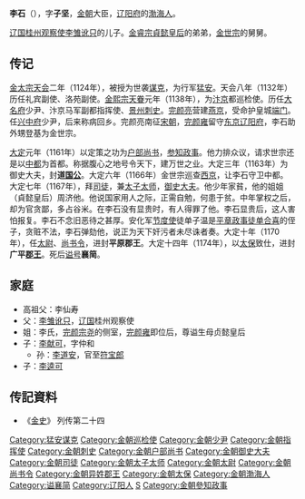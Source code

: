 '''李石'''（{{bd|？||1176年||}}），字'''子坚'''，[[金朝|金朝]]大臣，[[辽阳府|辽阳府]]的[[渤海人|渤海人]]。

[[辽国|辽国]][[桂州|桂州]][[观察使|观察使]][[李雏讹只|李雏讹只]]的儿子。[[金睿宗|金睿宗]][[貞懿皇后_(金朝)|貞懿皇后]]的弟弟，[[金世宗|金世宗]]的舅舅。
==传记==
[[金太宗|金太宗]][[天会_(金朝)|天会]]二年（1124年），被授为世袭[[猛安谋克|谋克]]，为行军[[猛安谋克|猛安]]。天会八年（1132年）历任礼宾副使、洛苑副使。[[金熙宗|金熙宗]][[天眷|天眷]]元年（1138年），为[[汴京|汴京]]都巡检使。历任[[大名府|大名府]]少尹、汴京马军副都指挥使、[[景州|景州]][[刺史|刺史]]。[[完颜亮|完颜亮]]营建[[燕京_(金朝)|燕京]]，受命护皇城[[端门|端门]]。任[[兴中府|兴中府]]少尹，后来称病回乡。完颜亮南征[[宋朝|宋朝]]，[[完颜雍|完颜雍]]留守[[东京辽阳府|东京辽阳府]]，李石助外甥登基为金世宗。

[[大定_(金朝)|大定]]元年（1161年）以定策之功为[[户部尚书|户部尚书]]，[[参知政事|参知政事]]。他力排众议，请求世宗还是以[[中都|中都]]为首都。称据腹心之地号令天下，建万世之业。大定三年（1163年）为御史大夫，封'''道[[国公|国公]]'''。大定六年（1166年）金世宗巡查[[西京|西京]]，让李石守卫中都。大定七年（1167年），拜[[司徒|司徒]]，兼[[太子太师|太子太师]]，[[御史大夫|御史大夫]]。他少年家貧，他的姐姐（貞懿皇后）周济他。他说国家用人之际，正需自勉，何患于贫。中年掌权之后，却为官贪鄙，多占谷米。在李石没有显贵时，有人得罪了他。李石显贵后，这人害怕报复。李石不念旧恶待之甚厚。安化军[[节度使|节度使]]徒单子温是[[平章政事|平章政事]][[徒单合喜|徒单合喜]]的侄子，贪赃不法，李石弹劾他，说正为天下奸污者未尽诛者奏。大定十年（1170年），任[[太尉|太尉]]、[[尚书令|尚书令]]，进封'''平原郡王'''。大定十四年（1174年），以[[太保|太保]]致仕，进封'''广平[[郡王|郡王]]'''。死后[[谥号|谥号]]'''襄简'''。

==家庭==
*高祖父：李仙寿
*父：[[李雏讹只|李雏讹只]]，[[辽国|辽国]]桂州观察使
*姐：李氏，[[完颜宗尧|完颜宗尧]]的侧室，[[金世宗|完颜雍]]即位后，尊谥生母贞懿皇后
*子：[[李献可|李献可]]，字仲和
**孙：[[李道安|李道安]]，官至[[符宝郎|符宝郎]]
*子：[[李逵可|李逵可]]




==传記資料==
{{wikisource|金史/卷86#.E6.9D.8E.E7.9F.B3|金史/卷86 李石传}}
* 《[[金史|金史]]》 列传第二十四

[[Category:猛安谋克|Category:猛安谋克]]
[[Category:金朝巡检使|Category:金朝巡检使]]
[[Category:金朝少尹|Category:金朝少尹]]
[[Category:金朝指挥使|Category:金朝指挥使]]
[[Category:金朝刺史|Category:金朝刺史]]
[[Category:金朝户部尚书|Category:金朝户部尚书]]
[[Category:金朝御史大夫|Category:金朝御史大夫]]
[[Category:金朝司徒|Category:金朝司徒]]
[[Category:金朝太子太师|Category:金朝太子太师]]
[[Category:金朝太尉|Category:金朝太尉]]
[[Category:金朝尚书令|Category:金朝尚书令]]
[[Category:金朝异姓郡王|Category:金朝异姓郡王]]
[[Category:金朝太保|Category:金朝太保]]
[[Category:金朝渤海人|Category:金朝渤海人]]
[[Category:谥襄简|Category:谥襄简]]
[[Category:辽阳人|Category:辽阳人]]
[[Category:李姓|S]]
[[Category:金朝參知政事|Category:金朝參知政事]]